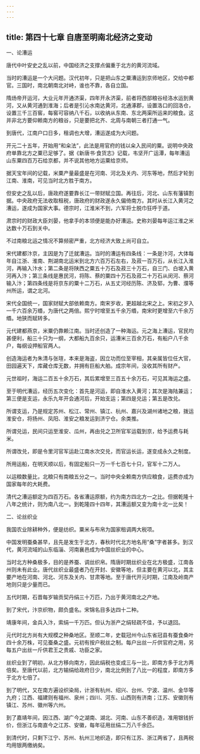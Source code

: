 ```yaml
---
---
---
```

title: 第四十七章 自唐至明南北经济之变动
---



一、论漕运

唐代中叶安史之乱以前，中国经济之支撑点偏重于北方的黄河流域。

当时的漕运是一个大问题。汉代初年，只是把山东之粟漕运到京师地区，交给中都官。三国时，南北朝南北对峙，谁也不靠，各自立国。

隋炀帝开运河，大业元年开通济渠，四年开永济渠，前者将西部粮谷经洛水运到黄河，又从黄河通到淮海；后者是引沁水南达黄河，北通涿郡，设置洛口的回洛仓，设置三千三百窖，每窖可容纳八千石，以收纳从东南、东北两渠所运来的粮食。这并非北方要仰赖南方的粮谷，只是要把北齐、北周与南朝三者打通一气。

到唐代，江南户口日多，租调也大增，漕运遂成为大问题。

开元二十五年，开始用“和籴法”，此法是用官府的钱以籴入民间的粟。说明中央政府单靠北方之粟已足够了。据《新唐书·食货志》记载，韦坚开广运潭，每年漕运山东粟四百万石给京都，并不说其他地方运粟给京师。

据天宝年间的记载，米粟产量最盛是在河南、河北及关内、河东等地，然后才轮到江南、淮南，可见当时北方胜于南方。

但安史之乱以后，唐政府遂要靠长江一带财赋立国。再往后，河北、山东有藩镇割据。中央政府无法收取租税，唐政府的财政遂永久偏倚南方。其时从长江入黄河之漕运，遂成为国家大事。德宗时，江淮米不到，六军将士脱巾狂呼于道。

肃宗时的财政大臣刘晏，他拿手的本领便是能办好漕运。史称刘晏每年运江淮之米达数十万石到关中。

不过南粮北运之情况不算频密严重，北方经济大致上尚可自立。

宋代建都汴京，主因是为了迁就漕运。当时的漕运有四条线：一条是汴河，大体每年自江浙、淮南、荆湖南北运米到北方六百万石左右，及菽一百万石，从长江入淮河，再输入汴水；第二条是将陕西之粟五十万石及菽三十万石，自三门、白坡入黄河再入汴；第三条线是惠民河，将陈、蔡的粟四十万石及菽二十万石从闵河、蔡河输入汴；第四条线是将京东的粟十二万石，从五丈河经历陈、济及郓，为曹、濮等州所运，谓之北河。

宋代全国统一，国家财赋大部依赖南方。南宋岁收，更超越北宋之上。宋初之岁入一千六百余万缗，为唐代之两倍。熙宁时增至五千余万缗，南宋时更增至六千余万缗。地狭而赋转多。

元代建都燕京，米粟仍靠赖江南。当时还创造了一种海运。元之海上漕运，官民均甚便利，船三十只为一纲，大都船九百余只，运漕米三百余万石，有船户八千余户，每纲设押船官两人。

创造海运者为朱清与张瑄，本来是海盗，因立功而位至宰相，其亲属皆位任大官，田园遍天下，库藏仓库无数，并拥有巨船大舶。成宗年间，没收其所有财产。

元世祖时，海运二百五十余万石，其后累增至三百五十余万石，可见其海运之盛。

至于明代漕运，经历五次变化：首先是河运，即自淮水入黄河；其次是海陆兼运；第三便是支运，永乐九年开会通河后，开始支运；第四是兑运；第五是改兑。

所谓支运，乃是规定苏州、松江、常州、镇江、杭州、嘉兴及湖州诸地之粮，拨运淮安仓，将扬州、凤阳、淮安之粮发运到济宁仓。余类推。

所谓兑运，民间只运至淮安、瓜州，再由兑之卫所官军运载到京，给予运费与耗米。

所谓改兑，即是令里河官军运赴江南水次交兑，而官运长运，遂变成永久之制度。

所用运船，在明天顺以后，有固定船只一万一千七百七十只，官军十二万人。

以运粮数量比，北粮只有南粮五分之一。当时中央全赖南方供应粮食，运费亦成为国家每年的大耗费。

清代之漕运额定为四百万石。各省漕运原额，约为南方四北方一之比。但据乾隆十八年之统计，则为南八北一。到乾隆四十四年，其漕运额又变为南十北一比矣！

二、论丝织业

我国农业除耕种外，便是纺织。粟米与布帛为国家租调两大税项。

中国发明蚕桑甚早，且先是发生于北方，春秋时代北方地名用“桑”字者甚多。到汉代，黄河流域的山东临淄、河南襄邑成为中国丝织业的中心。

当时北方种桑极多，目的是养蚕、调丝织帛。隋唐时期丝织业在北方极盛，江南各州则未有此业。唐代丝织业最盛者乃在开封、安徽等地，但主要在黄河以北，其主要产地在河南、河北、河东及关内、甘肃等地。至于唐代开元时期，江南及岭南产地则只是少量而已。

五代时期，石晋每岁输贡契丹绢三十万匹，乃出于黄河南北之产地。

到了宋代，汴京织物，颇负盛名。宋锦名目多达四十二种。

靖康年间，金兵入汴，索绢一千万匹。但认为浙产之绢轻疏不佳，予以退回。

元代时北方尚有大规模之种桑地区。至顺二年，史载冠州今山东省冠县有蚕食桑叶四十余万株，可见蚕桑之盛。元初有按户税丝之制。每户出丝一斤供官府之用，另每五户出丝一斤供君王之贵戚、功臣之家。

丝织业到了明初，从北方移向南方，因此绢税也变成三与一比，即南方多于北方两倍矣。至唐代以前，北方输绢给政府日少，南北比例到了八比一的程度，即南方多于北方七倍了。

到了明代，又在南方遍设织染局，计浙有杭州、绍兴、台州、宁波、温州、金华等九府；江西、福建则有福州、泉州；四川、河东、山西则有济南；江苏、安徽则有镇江、苏州、徽州等六州。

到了嘉靖年间，因江西、湖广今之湖南、湖北、河南、山东不善织造，准用银钱折价，但浙江与南直今之江苏、安徽，每年征用丝绢二万八千余匹。

到清代时，只剩下江宁、苏州、杭州三地织造，即只有江苏、浙江两省了，且两税均用银两缴纳矣。